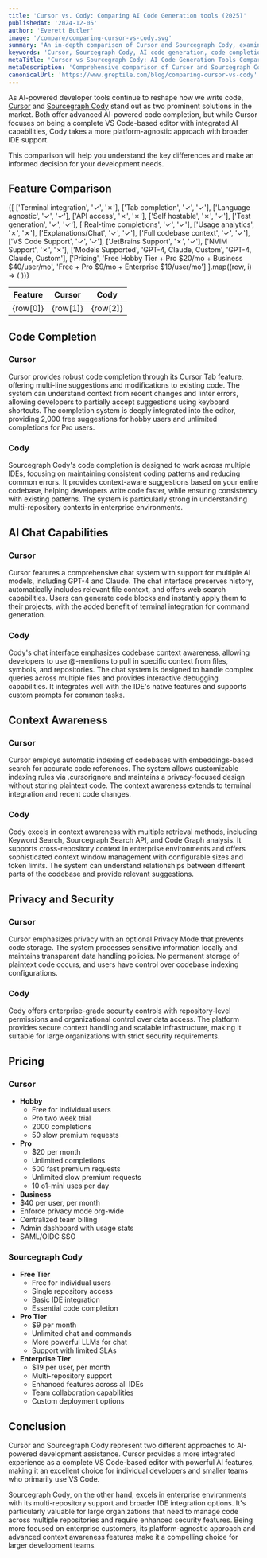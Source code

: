 ```yaml
---
title: 'Cursor vs. Cody: Comparing AI Code Generation tools (2025)'
publishedAt: '2024-12-05'
author: 'Everett Butler'
image: '/compare/comparing-cursor-vs-cody.svg'
summary: 'An in-depth comparison of Cursor and Sourcegraph Cody, examining their features, pricing, and capabilities to help developers choose the right AI coding assistant.'
keywords: 'Cursor, Sourcegraph Cody, AI code generation, code completion, developer tools, IDE integration, code assistant, AI programming'
metaTitle: 'Cursor vs Sourcegraph Cody: AI Code Generation Tools Comparison (2025)'
metaDescription: 'Comprehensive comparison of Cursor and Sourcegraph Cody, exploring their features, pricing, and capabilities to help developers make an informed choice for their AI-powered development needs.'
canonicalUrl: 'https://www.greptile.com/blog/comparing-cursor-vs-cody'
---
```


As AI-powered developer tools continue to reshape how we write code, [Cursor](https://www.cursor.com/) and [Sourcegraph Cody](https://sourcegraph.com/) stand out as two prominent solutions in the market. Both offer advanced AI-powered code completion, but while Cursor focuses on being a complete VS Code-based editor with integrated AI capabilities, Cody takes a more platform-agnostic approach with broader IDE support. 

This comparison will help you understand the key differences and make an informed decision for your development needs.

## Feature Comparison

<table style={{
  borderCollapse: 'collapse',
  width: '100%',
  margin: '2rem 0',
  borderRadius: '8px',
  overflow: 'hidden',
  fontSize: '0.95rem',
  lineHeight: '1.5'
}}>
  <thead>
    <tr>
      <th style={{
        backgroundColor: '#f8fafc',
        padding: '1rem',
        textAlign: 'left',
        borderBottom: '1px solid #e2e8f0',
        fontWeight: '600',
        color: '#1a202c'
      }}>Feature</th>
      <th style={{
        backgroundColor: '#f8fafc',
        padding: '1rem',
        textAlign: 'center',
        borderBottom: '1px solid #e2e8f0',
        fontWeight: '600',
        color: '#1a202c'
      }}>Cursor</th>
      <th style={{
        backgroundColor: '#f8fafc',
        padding: '1rem',
        textAlign: 'center',
        borderBottom: '1px solid #e2e8f0',
        fontWeight: '600',
        color: '#1a202c'
      }}>Cody</th>
    </tr>
  </thead>
  <tbody>
    {[
   ['Terminal integration', '✓', '✗'],
   ['Tab completion', '✓', '✓'],
   ['Language agnostic', '✓', '✓'],
   ['API access', '✗', '✗'],
   ['Self hostable', '✗', '✓'],
   ['Test generation', '✓', '✓'],
   ['Real-time completions', '✓', '✓'],
   ['Usage analytics', '✗', '✗'],
   ['Explanations/Chat', '✓', '✓'],
   ['Full codebase context', '✓', '✓'],
   ['VS Code Support', '✓', '✓'],
   ['JetBrains Support', '✗', '✓'],
   ['NVIM Support', '✗', '✗'],
   ['Models Supported', 'GPT-4, Claude, Custom', 'GPT-4, Claude, Custom'],
   ['Pricing', 'Free Hobby Tier + Pro $20/mo + Business $40/user/mo', 'Free + Pro $9/mo + Enterprise $19/user/mo']
].map((row, i) => (
      <tr key={i} style={{ 
        backgroundColor: 'white',
        transition: 'background-color 0.2s'
      }}>
        <td style={{
          padding: '1rem',
          borderBottom: '1px solid #e2e8f0',
          fontWeight: '500',
          backgroundColor: '#f8fafc'
        }}>{row[0]}</td>
        <td style={{
          padding: '1rem',
          borderBottom: '1px solid #e2e8f0',
          textAlign: 'center',
          color: row[1] === '✓' ? '#22c55e' : row[1] === '✗' ? '#ef4444' : '#1a202c',
          fontSize: (row[1] === '✓' || row[1] === '✗') ? '1.5rem' : '0.95rem'
        }}>{row[1]}</td>
        <td style={{
          padding: '1rem',
          borderBottom: '1px solid #e2e8f0',
          textAlign: 'center',
          color: row[2] === '✓' ? '#22c55e' : row[2] === '✗' ? '#ef4444' : '#1a202c',
          fontSize: (row[2] === '✓' || row[2] === '✗') ? '1.5rem' : '0.95rem'
        }}>{row[2]}</td>
      </tr>
    ))}
  </tbody>
</table>

## Code Completion

### Cursor
Cursor provides robust code completion through its Cursor Tab feature, offering multi-line suggestions and modifications to existing code. The system can understand context from recent changes and linter errors, allowing developers to partially accept suggestions using keyboard shortcuts. The completion system is deeply integrated into the editor, providing 2,000 free suggestions for hobby users and unlimited completions for Pro users.

### Cody
Sourcegraph Cody's code completion is designed to work across multiple IDEs, focusing on maintaining consistent coding patterns and reducing common errors. It provides context-aware suggestions based on your entire codebase, helping developers write code faster, while ensuring consistency with existing patterns. The system is particularly strong in understanding multi-repository contexts in enterprise environments.

## AI Chat Capabilities

### Cursor
Cursor features a comprehensive chat system with support for multiple AI models, including GPT-4 and Claude. The chat interface preserves history, automatically includes relevant file context, and offers web search capabilities. Users can generate code blocks and instantly apply them to their projects, with the added benefit of terminal integration for command generation.

### Cody
Cody's chat interface emphasizes codebase context awareness, allowing developers to use @-mentions to pull in specific context from files, symbols, and repositories. The chat system is designed to handle complex queries across multiple files and provides interactive debugging capabilities. It integrates well with the IDE's native features and supports custom prompts for common tasks.

## Context Awareness

### Cursor
Cursor employs automatic indexing of codebases with embeddings-based search for accurate code references. The system allows customizable indexing rules via .cursorignore and maintains a privacy-focused design without storing plaintext code. The context awareness extends to terminal integration and recent code changes.

### Cody
Cody excels in context awareness with multiple retrieval methods, including Keyword Search, Sourcegraph Search API, and Code Graph analysis. It supports cross-repository context in enterprise environments and offers sophisticated context window management with configurable sizes and token limits. The system can understand relationships between different parts of the codebase and provide relevant suggestions.

## Privacy and Security

### Cursor
Cursor emphasizes privacy with an optional Privacy Mode that prevents code storage. The system processes sensitive information locally and maintains transparent data handling policies. No permanent storage of plaintext code occurs, and users have control over codebase indexing configurations.

### Cody
Cody offers enterprise-grade security controls with repository-level permissions and organizational control over data access. The platform provides secure context handling and scalable infrastructure, making it suitable for large organizations with strict security requirements.

## Pricing

### Cursor
- **Hobby**
  - Free for individual users
  - Pro two week trial
  - 2000 completions
  - 50 slow premium requests
- **Pro**
  - $20 per month
  - Unlimited completions
  - 500 fast premium requests
  - Unlimited slow premium requests
  - 10 o1-mini uses per day
 - **Business**
  - $40 per user, per month
  - Enforce privacy mode org-wide
  - Centralized team billing
  - Admin dashboard with usage stats
  - SAML/OIDC SSO

### Sourcegraph Cody
- **Free Tier**
  - Free for individual users
  - Single repository access
  - Basic IDE integration
  - Essential code completion
- **Pro Tier**
  - $9 per month
  - Unlimited chat and commands
  - More powerful LLMs for chat
  - Support with limited SLAs
- **Enterprise Tier**
  - $19 per user, per month
  - Multi-repository support
  - Enhanced features across all IDEs
  - Team collaboration capabilities
  - Custom deployment options

## Conclusion

Cursor and Sourcegraph Cody represent two different approaches to AI-powered development assistance. Cursor provides a more integrated experience as a complete VS Code-based editor with powerful AI features, making it an excellent choice for individual developers and smaller teams who primarily use VS Code. 

Sourcegraph Cody, on the other hand, excels in enterprise environments with its multi-repository support and broader IDE integration options. It's particularly valuable for large organizations that need to manage code across multiple repositories and require enhanced security features. Being more focused on enterprise customers, its platform-agnostic approach and advanced context awareness features make it a compelling choice for larger development teams.
